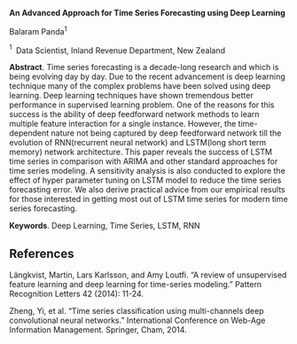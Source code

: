 <span>**An Advanced Approach for Time Series Forecasting using Deep
Learning**</span>

Balaram Panda$^1$

$^1 \;$ Data Scientist, Inland Revenue Department, New Zealand

<span>**Abstract**</span>. Time series forecasting is a decade-long
research and which is being evolving day by day. Due to the recent
advancement is deep learning technique many of the complex problems have
been solved using deep learning. Deep learning techniques have shown
tremendous better performance in supervised learning problem. One of the
reasons for this success is the ability of deep feedforward network
methods to learn multiple feature interaction for a single instance.
However, the time-dependent nature not being captured by deep
feedforward network till the evolution of RNN(recurrent neural network)
and LSTM(long short term memory) network architecture. This paper
reveals the success of LSTM time series in comparison with ARIMA and
other standard approaches for time series modeling. A sensitivity
analysis is also conducted to explore the effect of hyper parameter
tuning on LSTM model to reduce the time series forecasting error. We
also derive practical advice from our empirical results for those
interested in getting most out of LSTM time series for modern time
series forecasting.

<span>**Keywords**</span>. Deep Learning, Time Series, LSTM, RNN

References {#references .unnumbered}
----------

Längkvist, Martin, Lars Karlsson, and Amy Loutfi. “A review of
unsupervised feature learning and deep learning for time-series
modeling.” Pattern Recognition Letters 42 (2014): 11-24.

Zheng, Yi, et al. “Time series classification using multi-channels deep
convolutional neural networks.” International Conference on Web-Age
Information Management. Springer, Cham, 2014.
